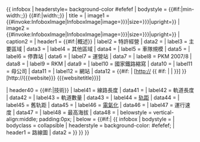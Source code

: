 {{ infobox
| headerstyle= background-color #efefef
| bodystyle = {{#if:{{{min-width|}}}|min-width:{{{min-width}}};}} {{#if:{{{box_width|}}}|width:{{{box_width}}};}} {{{style|}}}
| title     = {{{name<includeonly>|</includeonly>}}}
| image1    = {{#invoke:InfoboxImage|InfoboxImage|image={{{logo|{{{logo_filename|}}}}}}|size={{{logo_size|{{{logo_width|}}}}}}|upright={{{logo_upright|0.9}}}}}
| image2    ={{#invoke:InfoboxImage|InfoboxImage|image={{{image|{{{image_filename|}}}}}}|size={{{image_size|{{{widthpx|}}}}}}|upright={{{image_upright|1.2}}}}}
| caption2  = {{{caption<includeonly>|</includeonly>}}}
| header1   = {{#if:{{{franchise<includeonly>|</includeonly>}}}{{{regions|}}}{{{secregions|}}}{{{fleet|}}}{{{stations|}}}{{{stationsop|}}}{{{abbr|}}}{{{parent_company|}}}{{{website}}}|概述}}
| label2    = 特許經營
| data2     = {{{franchise<includeonly>|</includeonly>}}}
| label3    = 主要區域
| data3     = {{{regions<includeonly>|</includeonly>}}}
| label4    = 其他區域
| data4     = {{{secregions<includeonly>|</includeonly>}}}
| label5    = 車隊規模
| data5     = {{{fleet<includeonly>|</includeonly>}}}
| label6    = 停靠站
| data6     = {{{stations<includeonly>|</includeonly>}}}
| label7    = 運營站
| data7     = {{{stationsop<includeonly>|</includeonly>}}}
| label8    = PKM 2007/8
| data8     = {{{passkm0708<includeonly>|</includeonly>}}}
| label9    = RKM
| data9     = {{{routekm<includeonly>|</includeonly>}}}
| label10    = 國家鐵路縮寫
| data10     = {{{abbr<includeonly>|</includeonly>}}}
| label11    = 母公司
| data11     = {{{parent_company<includeonly>|</includeonly>}}}
| label12    = 網站
| data12     = <includeonly>{{#if:{{{website|}}} |  [http://{{{website}}} {{ #if:{{{websitetitle|}}} | {{{websitetitle}}} | {{{website}}} }}] }}</includeonly><noinclude><nowiki>[http://{{{website}}} {{{websitetitle}}}</nowiki>]</noinclude>

| header40  = {{#if:{{{linelength<includeonly>|</includeonly>}}}{{{tracklength|}}}{{{notrack|}}}{{{gauge|}}}{{{el|}}}{{{speed|}}}{{{elevation|}}}|技術}}
| label41   = 線路長度
| data41    = {{{linelength<includeonly>|</includeonly>}}}
| label42   = 軌道長度
| data42    = {{{tracklength<includeonly>|</includeonly>}}}
| label43   = 軌道數量
| data43    = {{{notrack<includeonly>|</includeonly>}}}
| label44   = [[轨距]]
| data44    = {{{gauge<includeonly>|</includeonly>}}}
| label45   = 舊轨距
| data45    = {{{oldgauge<includeonly>|</includeonly>}}}
| label46   = [[電氣化鐵路|電氣化]]
| data46    = {{{el<includeonly>|</includeonly>}}}
| label47   = 運行速度
| data47    = {{{speed<includeonly>|</includeonly>}}}
| label48   = 最高海拔
| data48    = {{{elevation<includeonly>|</includeonly>}}}
| belowstyle = vertical-align:middle; padding:0px;
| below      = {{#if:{{{map<includeonly>|</includeonly>}}}|
{{ infobox
| bodystyle  = {{Infobox subbox bodystyle}}
| bodyclass  = collapsible {{{map_state|}}}
| headerstyle = background-color: #efefef;
| header1    = 路線圖
| data2      = {{{map}}}
}}
}}
}}<noinclude>{{documentation}}<!-- PLEASE ADD CATEGORIES TO THE /doc SUBPAGE, THANKS --></noinclude>